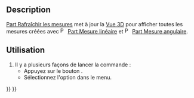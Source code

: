 <languages/>

{{Docnav/fr
|
|
|[[Path_Workbench/fr|Atelier Part]]
|IconL=
|IconR=
|IconC=Workbench_Part.svg
}}

{{VeryImportantMessage|Cette commande est obsolète, elle ne sera pas disponible dans la {{VersionPlus/fr|1.0}}.<br>Utiliser [[Image:Std_Measure.svg|24px]] [[Std_Measure/fr|Std Mesurer]] à la place.}}

{{GuiCommand/fr
|Name=Part Measure Refresh
|Name/fr=Part Rafraîchir les mesures
|MenuLocation=Mesure → Rafraîchir les mesures
|Workbenches=[[Part_Workbench/fr|Part]]
|SeeAlso=[[Part_Measure_Linear/fr|Part Mesure linéaire]], [[Part_Measure_Angular/fr|Part Mesure angulaire]]
}}

==Description==

[[Part_Measure_Refresh/fr|Part Rafraîchir les mesures]] met à jour la [[3D_view|Vue 3D]] pour afficher toutes les mesures créées avec [[Image:Part Measure Linear.svg|16px]] [[Part_Measure_Linear/fr|Part Mesure linéaire]] et [[Image:Part_Measure_Angular.svg|16px]] [[Part_Measure_Angular/fr|Part Mesure angulaire]].

<span id="Usage"></span>
==Utilisation==

# Il y a plusieurs façons de lancer la commande :
#* Appuyez sur le bouton {{Button|[[Image:Part_Measure_Refresh.svg|16px]] [[Part_Measure_Refresh/fr|Rafraîchir les mesures]]}}.
#* Sélectionnez l'option {{MenuCommand|Mesure → [[Image:Part_Measure_Refresh.svg|16px]] Rafraîchir les mesures}} dans le menu.


{{Docnav/fr
|
|
|[[Path_Workbench/fr|Atelier Part]]
|IconL=
|IconR=
|IconC=Workbench_Part.svg
}}

{{Part Tools navi{{#translation:}}}}
{{Userdocnavi{{#translation:}}}}